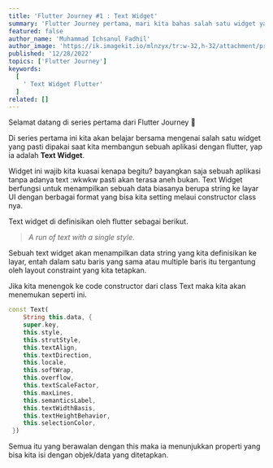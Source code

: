 ---
title: 'Flutter Journey #1 : Text Widget'
summary: 'Flutter Journey pertama, mari kita bahas salah satu widget yang paling sering dipakai, yaitu Text Widget'
featured: false
author_name: 'Muhammad Ichsanul Fadhil'
author_image: 'https://ik.imagekit.io/mlnzyx/tr:w-32,h-32/attachment/profile.webp'
published: '12/28/2022'
topics: ['Flutter Journey']
keywords:
  [
    ' Text Widget Flutter'
  ]
related: []
---

Selamat datang di series pertama dari Flutter Journey 👏

Di series pertama ini kita akan belajar bersama mengenai salah satu widget yang pasti dipakai saat kita membangun sebuah aplikasi dengan flutter, yap ia adalah **Text Widget**.

Widget ini wajib kita kuasai kenapa begitu? bayangkan saja sebuah aplikasi tanpa adanya text :wkwkw pasti akan  terasa aneh bukan. Text Widget berfungsi untuk menampilkan sebuah data biasanya berupa string ke layar UI dengan berbagai format yang bisa kita setting melaui constructor class nya.

Text widget di definisikan oleh flutter sebagai berikut.

> *A run of text with a single style.*
> 

Sebuah text widget akan menampilkan data string yang kita definisikan ke layar, entah dalam satu baris yang sama atau multiple baris itu tergantung oleh layout constraint yang kita tetapkan.

Jika kita menengok ke code constructor dari class Text maka kita akan menemukan seperti ini.

```dart
const Text(
    String this.data, {
    super.key,
    this.style,
    this.strutStyle,
    this.textAlign,
    this.textDirection,
    this.locale,
    this.softWrap,
    this.overflow,
    this.textScaleFactor,
    this.maxLines,
    this.semanticsLabel,
    this.textWidthBasis,
    this.textHeightBehavior,
    this.selectionColor,
 })
```

Semua itu yang berawalan dengan this maka ia menunjukkan properti yang bisa kita isi dengan objek/data yang ditetapkan.

